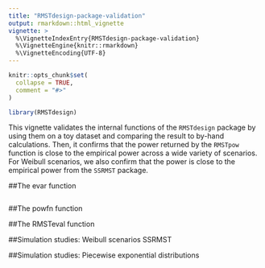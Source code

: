 ```yaml
---
title: "RMSTdesign-package-validation"
output: rmarkdown::html_vignette
vignette: >
  %\VignetteIndexEntry{RMSTdesign-package-validation}
  %\VignetteEngine{knitr::rmarkdown}
  %\VignetteEncoding{UTF-8}
---
```


```r
knitr::opts_chunk$set(
  collapse = TRUE,
  comment = "#>"
)
```

```r
library(RMSTdesign)
```

This vignette validates the internal functions of the `RMSTdesign` package by using them on a toy dataset and comparing the result to by-hand calculations. Then, it confirms that the power returned by the `RMSTpow` function is close to the empirical power across a wide variety of scenarios. For Weibull scenarios, we also confirm that the power is close to the empirical power from the `SSRMST` package.

##The evar function
```r
```

##The powfn function

##The RMSTeval function

##Simulation studies: Weibull scenarios 
SSRMST 

##Simulation studies: Piecewise exponential distributions


